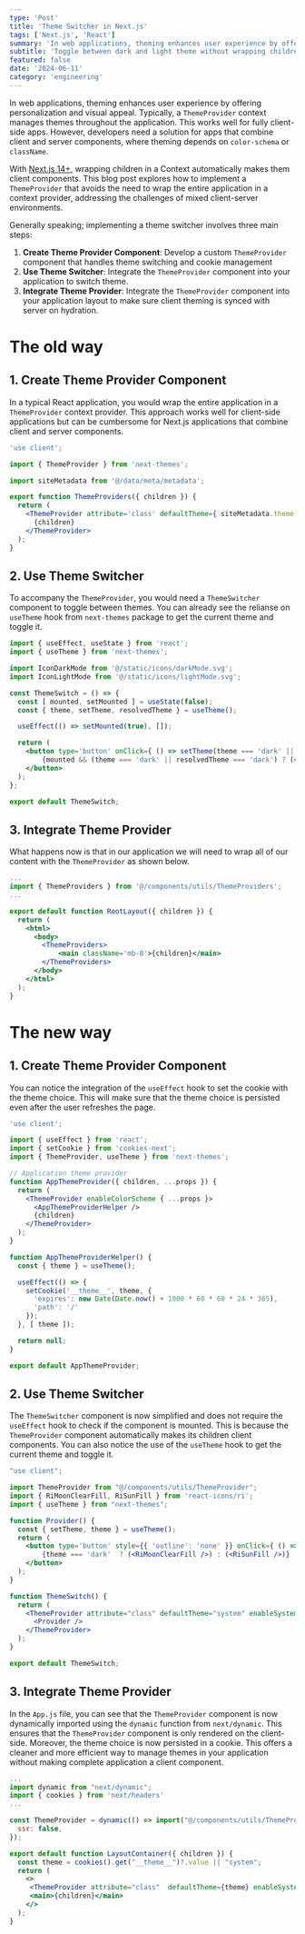 ```yaml
---
type: 'Post'
title: 'Theme Switcher in Next.js'
tags: ['Next.js', 'React']
summary: 'In web applications, theming enhances user experience by offering personalization and visual appeal. Typically, a ThemeProvider Context manages themes throughout the application. This works well for fully client-side apps. However, developers need a solution for apps that combine client and server components, where theming depends on color-schema or className. With Next.js 14+, wrapping children in a Context automatically makes them client components. This blog post explores how to implement a ThemeProvider that avoids the need to wrap the entire application in a Context provider, addressing the challenges of mixed client-server environments.'
subtitle: 'Toggle between dark and light theme without wrapping children in context'
featured: false
date: '2024-06-11'
category: 'engineering'
---
```


In web applications, theming enhances user experience by offering personalization and visual appeal. Typically, a `ThemeProvider` context manages themes throughout the application. This works well for fully client-side apps. However, developers need a solution for apps that combine client and server components, where theming depends on `color-schema` or `className`.

With [Next.js 14+](https://nextjs.org/blog/next-14), wrapping children in a Context automatically makes them client components. This blog post explores how to implement a `ThemeProvider` that avoids the need to wrap the entire application in a context provider, addressing the challenges of mixed client-server environments.

Generally speaking; implementing a theme switcher involves three main steps:

 1. **Create Theme Provider Component**: Develop a custom `ThemeProvider` component that handles theme switching and <Tooltip message="This will be needed to persist theme choice">cookie management</Tooltip>
 2. **Use Theme Switcher**: Integrate the `ThemeProvider` component into your application to switch theme.
 3. **Integrate Theme Provider**: Integrate the `ThemeProvider` component into your application layout to make sure client theming is synced with server on hydration.

# The old way

## 1. Create Theme Provider Component

In a typical React application, you would wrap the entire application in a `ThemeProvider` context provider. This approach works well for client-side applications but can be cumbersome for Next.js applications that combine client and server components.

```jsx caption="ThemeProviders.js" {1}
'use client';

import { ThemeProvider } from 'next-themes';

import siteMetadata from '@/data/meta/metadata';

export function ThemeProviders({ children }) {
  return (
    <ThemeProvider attribute='class' defaultTheme={ siteMetadata.theme }>
      {children}
    </ThemeProvider>
  );
}
```

## 2. Use Theme Switcher
To accompany the `ThemeProvider`, you would need a `ThemeSwitcher` component to toggle between themes. You can already see the relianse on `useTheme` hook from `next-themes` package to get the current theme and toggle it.

```jsx caption="ThemeSwitcher.js"
import { useEffect, useState } from 'react';
import { useTheme } from 'next-themes';

import IconDarkMode from '@/static/icons/darkMode.svg';
import IconLightMode from '@/static/icons/lightMode.svg';

const ThemeSwitch = () => {
  const [ mounted, setMounted ] = useState(false);
  const { theme, setTheme, resolvedTheme } = useTheme();

  useEffect(() => setMounted(true), []);

  return (
    <button type='button' onClick={ () => setTheme(theme === 'dark' || resolvedTheme === 'dark' ? 'light' : 'dark') }>
        {mounted && (theme === 'dark' || resolvedTheme === 'dark') ? (<IconDarkMode />) : (<IconLightMode />)}
    </button>
  );
};

export default ThemeSwitch;
```

## 3. Integrate Theme Provider
What happens now is that in our application we will need to wrap all of our content with the `ThemeProvider` as shown below.

```jsx caption="App.js" {9,11}
...
import { ThemeProviders } from '@/components/utils/ThemeProviders';
...

export default function RootLayout({ children }) {
  return (
    <html>
      <body>
        <ThemeProviders>
            <main className='mb-8'>{children}</main>
        </ThemeProviders>
      </body>
    </html>
  );
}
```

# The new way

## 1. Create Theme Provider Component

You can notice the integration of the `useEffect` hook to set the cookie with the theme choice. This will make sure that the theme choice is persisted even after the user refreshes the page.

```jsx caption="ThemeProviders.js"
'use client';

import { useEffect } from 'react';
import { setCookie } from 'cookies-next';
import { ThemeProvider, useTheme } from 'next-themes';

// Application theme provider
function AppThemeProvider({ children, ...props }) {
  return (
    <ThemeProvider enableColorScheme { ...props }>
      <AppThemeProviderHelper />
      {children}
    </ThemeProvider>
  );
}

function AppThemeProviderHelper() {
  const { theme } = useTheme();

  useEffect(() => {
    setCookie('__theme__', theme, {
      'expires': new Date(Date.now() + 1000 * 60 * 60 * 24 * 365),
      'path': '/'
    });
  }, [ theme ]);

  return null;
}

export default AppThemeProvider;
```

## 2. Use Theme Switcher

The `ThemeSwitcher` component is now simplified and does not require the `useEffect` hook to check if the component is mounted. This is because the `ThemeProvider` component automatically makes its children client components. You can also notice the use of the `useTheme` hook to get the current theme and toggle it.

```jsx caption="ThemeSwitcher.js"
"use client";

import ThemeProvider from "@/components/utils/ThemeProvider";
import { RiMoonClearFill, RiSunFill } from 'react-icons/ri';
import { useTheme } from "next-themes";

function Provider() {
  const { setTheme, theme } = useTheme();
  return (
    <button type='button' style={{ 'outline': 'none' }} onClick={ () => setTheme(theme === 'dark' ? 'light' : 'dark') }>
        {theme === 'dark'  ? (<RiMoonClearFill />) : (<RiSunFill />)}
    </button>
  );
}

function ThemeSwitch() {
  return (
    <ThemeProvider attribute="class" defaultTheme="system" enableSystem>
      <Provider />
    </ThemeProvider>
  );
}

export default ThemeSwitch;
```

## 3. Integrate Theme Provider

In the `App.js` file, you can see that the `ThemeProvider` component is now dynamically imported using the `dynamic` function from `next/dynamic`. This ensures that the `ThemeProvider` component is only rendered on the client-side. Moreover, the theme choice is now persisted in a cookie. This offers a cleaner and more efficient way to manage themes in your application without making complete application a client component.


```jsx caption="App.js" {2,3,6,7,8,11,14}
...
import dynamic from "next/dynamic";
import { cookies } from 'next/headers'
...

const ThemeProvider = dynamic(() => import("@/components/utils/ThemeProvider"), {
  ssr: false,
});

export default function LayoutContainer({ children }) {
  const theme = cookies().get("__theme__")?.value || "system";
  return (
    <>
     <ThemeProvider attribute="class"  defaultTheme={theme} enableSystem/>
     <main>{children}</main>
    </>
  );
}
```